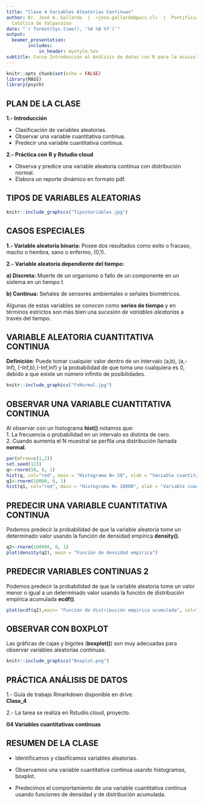```yaml
---
title: "Clase 4 Variables Aleatorias Continuas"
author: Dr. José A. Gallardo  |  <jose.gallardo@pucv.cl>  |  Pontificia Universidad
  Católica de Valparaíso
date: "`r format(Sys.time(), '%d %B %Y')`"
output: 
  beamer_presentation:
        includes:
            in_header: mystyle.tex
subtitle: Curso Introducción al Análisis de datos con R para la acuicultura.
---
```


```r
knitr::opts_chunk$set(echo = FALSE)
library(MASS)
library(psych)
```

## PLAN DE LA CLASE
**1.- Introducción**

- Clasificación de variables aleatorias.
- Observar una variable cuantitativa continua.
- Predecir una variable cuantitativa continua.

**2.- Práctica con R y Rstudio cloud**

- Observa y predice una variable aleatoria continua con distribución normal.
- Elabora un reporte dinámico en formato pdf.


## TIPOS DE VARIABLES ALEATORIAS

```r
knitr::include_graphics("TiposVariables.jpg")
```

## CASOS ESPECIALES
**1.- Variable aleatoria binaria:** Posee dos resultados como exito o fracaso, macho o hembra, sano o enfermo, (0,1).

**2.- Variable aleatoria dependiente del tiempo:** 

  **a) Discreta:** Muerte de un organismo o fallo de un componente en un sistema en un tiempo *t*.  
  
  **b) Continua:** Señales de sensores ambientales o señales biométricos.
  
Algunas de estas variables se conocen como **series de tiempo** y en términos estrictos son más bien una *sucesión de variables aleatorias* a través del tiempo.


## VARIABLE ALEATORIA CUANTITATIVA CONTINUA
**Definición**: Puede tomar cualquier valor dentro de un intervalo (a,b), (a,-Inf), (-Inf,b),(-Inf,Inf) y la probabilidad de que toma uno cualquiera es 0, debido a que existe un número infinito de posibilidades.

```r
knitr::include_graphics("FxNormal.jpg")
```

## OBSERVAR UNA VARIABLE CUANTITATIVA CONTINUA
Al observar con un histograma **hist()** notamos que:  
1. La frecuencia o probabilidad en un intervalo es distinta de cero.  
2. Cuando aumenta el N muestral se perfila una distribución llamada **normal**.    

```r
par(mfrow=c(1,2))
set.seed(123)
q<-rnorm(50, 0, 1)
hist(q, col="red", main = "Histograma N= 50", xlab = "Variable cuantitativa continua")
q1<-rnorm(10000, 0, 1)
hist(q1, col="red", main = "Histograma N= 10000", xlab = "Variable cuantitativa continua")
```

## PREDECIR UNA VARIABLE CUANTITATIVA CONTINUA

Podemos predecir la probabilidad de que la variable aleatoria tome un determinado valor usando la función de densidad empírica **density()**.

```r

q2<-rnorm(100000, 0, 1)
plot(density(q2), main = "Función de densidad empírica")

```

## PREDECIR VARIABLES CONTINUAS 2

Podemos predecir la probabilidad de que la variable aleatoria tome un valor menor o igual a un determinado valor usando la función de distribución empírica acumulada **ecdf()**.

```r
 
plot(ecdf(q2),main= "Función de distribución empírica acumulada", col="red")
```

## OBSERVAR CON BOXPLOT

Las gráficas de cajas y bigotes (**boxplot()**) son muy adecuadas para observar variables aleatorias continuas.

[^1]: **IQR =** Rango intercuantílico es la diferencia entre el tercer cuartil (75%) y el primer (25%) cuartil de una distribución.

```r

knitr::include_graphics("Boxplot.png")
```


## PRÁCTICA ANÁLISIS DE DATOS
1.- Guía de trabajo Rmarkdown disponible en drive.  
**Clase_4**

2.- La tarea se realiza en Rstudio.cloud, proyecto.

**04 Variables cuantitativas continuas**

## RESUMEN DE LA CLASE
- Identificamos  y clasificamos variables aleatorias.

- Observamos una variable cuantitativa continua usando histogramas, boxplot.

- Predecimos el comportamiento de una variable cuantitativa continua usando funciones de densidad y de distribución acumulada.
